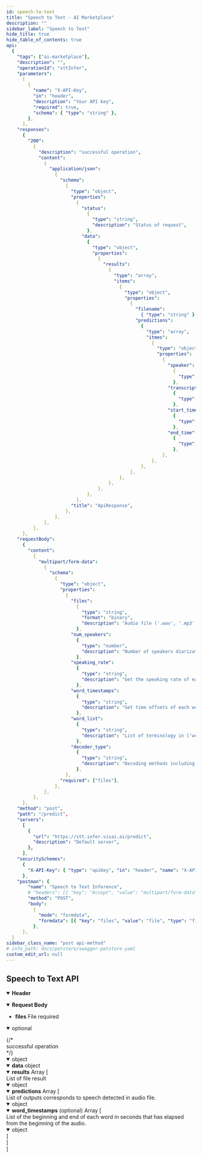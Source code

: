 ```yaml
---
id: speech-to-text
title: "Speech to Text - AI Marketplace"
description: ""
sidebar_label: "Speech to Text"
hide_title: true
hide_table_of_contents: true
api:
  {
    "tags": ["ai-marketplace"],
    "description": "",
    "operationId": "sttInfer",
    "parameters":
      [
        {
          "name": "X-API-Key",
          "in": "header",
          "description": "Your API key",
          "required": true,
          "schema": { "type": "string" },
        },
      ],
    "responses":
      {
        "200":
          {
            "description": "successful operation",
            "content":
              {
                "application/json":
                  {
                    "schema":
                      {
                        "type": "object",
                        "properties":
                          {
                            "status":
                              {
                                "type": "string",
                                "description": "Status of request",
                              },
                            "data":
                              {
                                "type": "object",
                                "properties":
                                  {
                                    "results":
                                      {
                                        "type": "array",
                                        "items":
                                          {
                                            "type": "object",
                                            "properties":
                                              {
                                                "filename":
                                                  { "type": "string" },
                                                "predictions":
                                                  {
                                                    "type": "array",
                                                    "itmes":
                                                      {
                                                        "type": "object",
                                                        "properties":
                                                          {
                                                            "speaker":
                                                              {
                                                                "type": "string",
                                                              },
                                                            "transcript":
                                                              {
                                                                "type": "string",
                                                              },
                                                            "start_time":
                                                              {
                                                                "type": "string",
                                                              },
                                                            "end_time":
                                                              {
                                                                "type": "string",
                                                              },
                                                          },
                                                      },
                                                  },
                                              },
                                          },
                                      },
                                  },
                              },
                          },
                        "title": "ApiResponse",
                      },
                  },
              },
          },
      },
    "requestBody":
      {
        "content":
          {
            "multipart/form-data":
              {
                "schema":
                  {
                    "type": "object",
                    "properties":
                      {
                        "files":
                          {
                            "type": "string",
                            "format": "binary",
                            "description": "Audio file ('.wav', '.mp3', '.ogg', and etc.)",
                          },
                        "num_speakers":
                          {
                            "type": "number",
                            "description": "Number of speakers diarization in 1-4 speakers. (default: 1)",
                          },
                        "speaking_rate":
                          {
                            "type": "string",
                            "description": "Get the speaking rate of each transcription by settings true (default: false)",
                          },
                        "word_timestamps":
                          {
                            "type": "string",
                            "description": "Get time offsets of each word by settings true (default: false)",
                          },
                        "word_list":
                          {
                            "type": "string",
                            "description": "List of terminology in ['word_1', 'word_2', ...] format",
                          },
                        "decoder_type":
                          {
                            "type": "string",
                            "description": "Decoding methods including Greedy, BeamSearch, and LMBeamSearch (default: LMBeamSearch)",
                          },
                      },
                    "required": ["files"],
                  },
              },
          },
      },
    "method": "post",
    "path": "/predict",
    "servers":
      [
        {
          "url": "https://stt.infer.visai.ai/predict",
          "description": "Default server",
        },
      ],
    "securitySchemes":
      {
        "X-API-Key": { "type": "apiKey", "in": "header", "name": "X-API-Key" },
      },
    "postman": {
        "name": "Speech to Text Inference",
        # "headers": [{ "key": "Accept", "value": "multipart/form-data" }],
        "method": "POST",
        "body":
          {
            "mode": "formdata",
            "formdata": [{ "key": "files", "value": "file", "type": "file" }],
          },
      },
  }
sidebar_class_name: "post api-method"
# info_path: docs/petstore/swagger-petstore-yaml
custom_edit_url: null
---
```



## Speech to Text API

<details style={{ marginBottom: "1rem" }} data-collapsed={false} open={true}>
  <summary style={{}}>
    <strong>Header</strong>
  </summary>
  <div>
    <ul>
      <ParamsItem
        className={"paramsItem"}
        param={{
          name: "X-API-Key",
          in: "header",
          description: "Your API key",
          required: true,
          schema: { type: "string" },
        }}
      ></ParamsItem>
    </ul>
  </div>
</details>
<MimeTabs>
  <TabItem label={"multipart/form-data"} value={"multipart/form-data-schema"}>
    <details style={{}} data-collapsed={false} open={true}>
      <summary style={{ textAlign: "left" }}>
        <strong>Request Body</strong><br/>
      </summary>
      <div style={{ textAlign: "left", marginLeft: "1rem" }}></div>
      <ul style={{ marginLeft: "1rem" }}>
        <li>
          <div>
            <strong>files</strong>
            <span style={{ opacity: "0.6" }}> File</span>
            <span
              style={{
                color: "#FA383E",
                marginLeft: "0.25rem",
                fontWeight: "700",
              }}
            >
              required
            </span>
          </div>
        </li>
      </ul>
    </details>
    <details
      style={{ marginBottom: "1rem" }}
      data-collapsed={false}
      open={true}
    >
      <summary style={{}}>
         <span style={{ opacity: "0.6" }}>optional</span>
      </summary>
      <div>
        <ul>
          <ParamsItem
            className={"paramsItem"}
            param={{
              name: "num_speakers",
              in: "query",
              description: "Number of speakers diarization in 1-4 speakers.",
              required: false,
              style: "form",
              schema: {
                type: "number",
                default: `1`,
              },
            }}
          ></ParamsItem>
          <ParamsItem
            className={"paramsItem"}
            param={{
              name: "speaking_rate",
              in: "query",
              description: "Get the speaking rate of each transcription for speech fluency analysis in the audio.",
              required: false,
              style: "form",
              schema: {
                type: "boolean",
                default: `false`,
              },
            }}
          ></ParamsItem>
          <ParamsItem
            className={"paramsItem"}
            param={{
              name: "word_timestamps",
              in: "query",
              description: "Get time offsets of each word that is recognized in the audio.",
              required: false,
              style: "form",
              schema: {
                type: "boolean",
                default: `false`,
              },
            }}
          ></ParamsItem>
          <ParamsItem
            className={"paramsItem"}
            param={{
              name: "word_list",
              in: "query",
              description: "List of terminology ['word_1', 'word_2', ...]",
              required: false,
              style: "form",
              schema: {
                type: "string[]",
                default: `[]`,
              },
            }}
          ></ParamsItem>
          <ParamsItem
            className={"paramsItem"}
            param={{
              name: "word_list",
              in: "query",
              description: "Decoding methods including `Greedy`, `BeamSearch`, and `LMBeamSearch`",
              required: false,
              style: "form",
              schema: {
                type: "string",
                default: `LMBeamSearch`,
              },
            }}
          ></ParamsItem>
        </ul>
      </div>
    </details>
  </TabItem>
</MimeTabs>
<div>
  <ApiTabs>
    <TabItem label={"200"} value={"200"}>
      {/* <div>successful operation</div> */}
      <div>
        <MimeTabs schemaType={"response"}>
          <TabItem label={"application/json"} value={"application/json"}>
            <SchemaTabs>
              <TabItem label={"Schema"} value={"Schema"}>
                 <details style={{}} data-collapsed={false} open={true}>
                  <summary style={{}}>
                    <span style={{ opacity: "0.6" }}> object</span>
                  </summary>
                  <div style={{ marginLeft: "1rem" }}>
                   <SchemaItem
                      collapsible={false}
                      name={"status"}
                      required={false}
                      schemaName={"string"}
                      qualifierMessage={
                        "`success` | `failed`"
                      }
                      schema={{
                        description: "Status of request",
                        title: "status",
                      }}
                    ></SchemaItem>
                    <SchemaItem
                      collapsible={false}
                      className={"schemaItem"}
                    >
                      <details style={{}} data-collapsed={false} open={true}>
                        <summary style={{}}>
                          <strong>data</strong>
                          <span style={{ opacity: "0.6" }}> object</span>
                        </summary>
                        <div style={{ marginLeft: "1rem" }}>
                          <SchemaItem
                            collapsible={false}
                            className={"schemaItem"}
                          >
                            <details style={{}} data-collapsed={false} open={true}>
                              <summary style={{}}>
                                <strong>results</strong>
                                <span style={{ opacity: "0.6" }}> Array [</span>
                              </summary>
                              <div style={{ marginLeft: "1rem" }}>
                                <div>List of file result</div>
                                <SchemaItem
                                  collapsible={false}
                                  className={"schemaItem"}
                                >
                                  <details style={{}} data-collapsed={false} open={true}>
                                    <summary style={{}}>
                                      <span style={{ opacity: "0.6" }}> object</span>
                                    </summary>
                                    <div style={{ marginLeft: "1rem" }}>
                                      <SchemaItem
                                        collapsible={false}
                                        name={"filename"}
                                        required={false}
                                        schemaName={"string"}
                                        qualifierMessage={undefined}
                                        schema={{
                                          type: "string",
                                          description: "File name",
                                        }}
                                      ></SchemaItem>
                                      <SchemaItem
                                        collapsible={false}
                                        className={"schemaItem"}
                                      >
                                        <details style={{}} data-collapsed={false} open={true}>
                                          <summary style={{}}>
                                            <strong>predictions</strong>
                                            <span style={{ opacity: "0.6" }}> Array [</span>
                                          </summary>
                                          <div style={{ marginLeft: "1rem" }}>
                                            <div>List of outputs corresponds to speech detected in audio file.</div>
                                            <SchemaItem
                                              collapsible={false}
                                              className={"schemaItem"}
                                            >
                                              <details style={{}} data-collapsed={false} open={true}>
                                                <summary style={{}}>
                                                  <span style={{ opacity: "0.6" }}> object</span>
                                                </summary>
                                                <div style={{ marginLeft: "1rem" }}>
                                                  <SchemaItem
                                                    collapsible={false}
                                                    name={"start_time"}
                                                    required={false}
                                                    schemaName={"string"}
                                                    qualifierMessage={undefined}
                                                    schema={{
                                                      type: "string",
                                                      description: "Start time in `HH:mm:ss.sss` format",
                                                    }}
                                                  ></SchemaItem>
                                                  <SchemaItem
                                                    collapsible={false}
                                                    name={"end_time"}
                                                    required={false}
                                                    schemaName={"string"}
                                                    qualifierMessage={undefined}
                                                    schema={{
                                                      type: "string",
                                                      description: "Start time in `HH:mm:ss.sss` format",
                                                    }}
                                                  ></SchemaItem>
                                                  <SchemaItem
                                                    collapsible={false}
                                                    name={"speaker"}
                                                    required={false}
                                                    schemaName={"string"}
                                                    qualifierMessage={undefined}
                                                    schema={{
                                                      type: "string",
                                                      description: "Speaker in `SPEAKER_{number}` format",
                                                    }}
                                                  ></SchemaItem>
                                                  <SchemaItem
                                                    collapsible={false}
                                                    name={"transcript"}
                                                    required={false}
                                                    schemaName={"string"}
                                                    qualifierMessage={undefined}
                                                    schema={{
                                                      type: "string",
                                                      description: "The transcribed text",
                                                    }}
                                                  ></SchemaItem>
                                                  <SchemaItem
                                                    collapsible={false}
                                                    name={"speaker_rate"}
                                                    required={false}
                                                    schemaName={"(optional) float"}
                                                    qualifierMessage={undefined}
                                                    schema={{
                                                      type: "string",
                                                      description: "Speaking rate of each transcription",
                                                    }}
                                                  ></SchemaItem>
                                                  <SchemaItem
                                                    collapsible={false}
                                                    className={"schemaItem"}
                                                  >
                                                    <details style={{}} data-collapsed={false} open={true}>
                                                      <summary style={{}}>
                                                        <strong>word_timestamps</strong>
                                                        <span style={{ opacity: "0.6" }}> (optional) Array [</span>
                                                      </summary>
                                                      <div style={{ marginLeft: "1rem" }}>
                                                        <div>List of the beginning and end of each word in seconds that has elapsed from the beginning of the audio.</div>
                                                        <SchemaItem
                                                          collapsible={false}
                                                          className={"schemaItem"}
                                                        >
                                                          <details style={{}} data-collapsed={false} open={false}>
                                                            <summary style={{}}>
                                                              <span style={{ opacity: "0.6" }}> object</span>
                                                            </summary>
                                                            <div style={{ marginLeft: "1rem" }}>
                                                              <SchemaItem
                                                                collapsible={false}
                                                                name={"start_time"}
                                                                required={false}
                                                                schemaName={"string"}
                                                                qualifierMessage={undefined}
                                                                schema={{
                                                                  type: "string",
                                                                  description: "Start time in HH:MM:SS.sss format",
                                                                }}
                                                              ></SchemaItem>
                                                              <SchemaItem
                                                                collapsible={false}
                                                                name={"end_time"}
                                                                required={false}
                                                                schemaName={"string"}
                                                                qualifierMessage={undefined}
                                                                schema={{
                                                                  type: "string",
                                                                  description: "Start time in `HH:MM:SS.sss` format",
                                                                }}
                                                              ></SchemaItem>
                                                              <SchemaItem
                                                                collapsible={false}
                                                                name={"word"}
                                                                required={false}
                                                                schemaName={"string"}
                                                                qualifierMessage={undefined}
                                                                schema={{
                                                                  type: "string",
                                                                  description: "Word in audio file",
                                                                }}
                                                              ></SchemaItem>
                                                            </div>
                                                          </details>
                                                        </SchemaItem>
                                                      </div>
                                                      <div
                                                        style={{
                                                          fontSize: "var(--ifm-code-font-size)",
                                                          opacity: "0.6",
                                                          marginLeft: "-.5rem",
                                                        }}
                                                      >
                                                        ]
                                                      </div>
                                                    </details>
                                                  </SchemaItem>
                                                </div>
                                              </details>
                                            </SchemaItem>
                                          </div>
                                          <div
                                            style={{
                                              fontSize: "var(--ifm-code-font-size)",
                                              opacity: "0.6",
                                              marginLeft: "-.5rem",
                                            }}
                                          >
                                            ]
                                          </div>
                                        </details>
                                      </SchemaItem>
                                    </div>
                                  </details>
                                </SchemaItem>
                              </div>
                              <div
                                style={{
                                  fontSize: "var(--ifm-code-font-size)",
                                  opacity: "0.6",
                                  marginLeft: "-.5rem",
                                }}
                              >
                                ]
                              </div>
                            </details>
                          </SchemaItem>
                        </div>
                      </details>
                    </SchemaItem>
                  </div>
                </details>
              </TabItem>
              <TabItem
                label={"Example (from schema)"}
                value={"Example (from schema)"}
              >
                <ResponseSamples
                  responseExample={
                    `{
  "status": "success",
  "data": {
    "results": [
      {
        "filename": "Record.wav",
        "predictions": [
          {
            "speaker": "SPEAKER_00",
            "transcript": "วิสัย",
            "start_time": "00:00:01.322",
            "end_time": "00:00:02.158"
          },
          {
            "speaker": "SPEAKER_00",
            "transcript": "บริษัทผู้พัฒนาแพลตฟอร์ม",
            "start_time": "00:00:02.721",
            "end_time": "00:00:05.145"
          },
          {
            "speaker": "SPEAKER_00",
            "transcript": "มีเป้าหมายหลักในการเป็นศูนย์กลางการให้บริการ",
            "start_time": "00:00:05.930",
            "end_time": "00:00:09.274"
          },
          {
            "speaker": "SPEAKER_00",
            "transcript": "การทดลองวิจัย",
            "start_time": "00:00:09.803",
            "end_time": "00:00:11.203"
          },
          {
            "speaker": "SPEAKER_00",
            "transcript": "และแลกเปลี่ยนความรู้ด้านปัญญาประดิษฐ์",
            "start_time": "00:00:12.056",
            "end_time": "00:00:14.360"
          }
        ]
      }
    ]
  }
}`
                  }
                  language={"json"}
                ></ResponseSamples>
              </TabItem>
            </SchemaTabs>
          </TabItem>
        </MimeTabs>
      </div>
    </TabItem>

  </ApiTabs>
</div>
